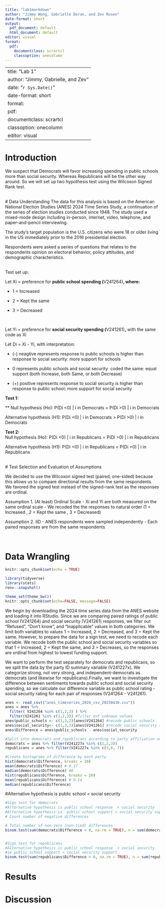 ```yaml
---
title: "lab1markdown"
author: "Jimmy Wong, Gabrielle Doran, and Zev Rosen"
date-format: short
output:
  pdf_document: default
  html_document: default
editor: visual
format:
  pdf:
    documentclass: scrartcl
    classoption: onecolumn
---
```


---
title: "Lab 1"
author: "Jimmy, Gabrielle, and Zev" 
date: "`r Sys.Date()`"
date-format: short 
format: 
  pdf: 
    documentclass: scrartcl
    classoption: onecolumn
editor: visual
---


\newpage

# Introduction

We suspect that Democrats will favor increasing spending in public schools more than social security. Whereas Republicans will be the other way around. So we will set up two hypothesis test using the Wilcoxon Signed Rank test.

\
# Data Understanding
The data for this analysis is based on the American National Election Studies (ANES) 2024 Time Series Study, a continuation of the series of election studies conducted since 1948. The study used a mixed-mode design including in-person, internet, video, telephone, and paper-and-pencil interviewing.

The study's target population is the U.S. citizens who were 18 or older living in the US immediately prior to the 2016 presidential election. 

Respondents were asked a series of questions that relates to the respondents opinion on electoral behavior, policy attitudes, and demographic characteristics.

\
Test set up:

Let Xi​ = preference for **public school spending (**V241264)**, where:**

-   1 = Increased

-   2 = Kept the same

-   3 = Decreased

\

Let Yi​ = preference for **social security spending (**V241261)**,** with the same code as Xi

Let Di = Xi - Yi, with interpretation:

-   (-) neagtive represents response to public schools is higher than response to social security: more support for schools

-   0 represents public schools and social security  coded the same: equal support (both Increase, both Same, or both Decrease)

-   (+) positive represents response to social security is higher than response to public school: more support for social security

**Test 1:**

** Null hypothesis (Ho): P(Di <0) | i in Democrats = P(Di >0) | i in Democrats


Alternative hypothesis (H1): P(Di <0) | i in Democrats > P(Di >0) | i in Democrats

**Test 2:\
** Null hypothesis (Ho): P(Di <0) | i in Republicans = P(Di >0) | i in Republicans

Alternative hypothesis (H1): P(Di <0) | i in Republicans < P(Di >0) | i in Republicans

\
# Test Selection and Evaluation of Assumptions

We decided to use the Wilcoxon signed test (paired, one-sided) because this allows us to compare directional results from the same respondents. We favored the signed test instead of the signed-rank test as the responses are ordinal.

Assumption 1. (At least) Ordinal Scale
-   Xi and Yi are both measured on the same ordinal scale 
-   We recoded the the responses to natural order (1 = Increased , 2 = Kept the same , 3 = Decreased)

Assumption 2. IID
-   ANES respondents were sampled independently
-   Each paired responses are from the same respondents


\

# Data Wrangling 
```r
knitr::opts_chunk$set(echo = TRUE)
```

```r
library(tidyverse) 
library(stats)
renv::snapshot()
```

```r
theme_set(theme_bw())
knitr::opts_chunk$set(echo=FALSE, message=FALSE)
```
We begin by downloading the 2024 time series data from the ANES website and loading it into RStudio. Since we are comparing paired ratings of public school (V241264) and social security (V241261) responses, we filter out "Refused", "Don't know", and "Inapplicable" values in both categories. We limit both variables to values 1 = Increased, 2 = Decreased, and 3 = Kept the same. However, to prepare the data for a sign test, we need to recode each variable. We recode both the public school and social security variables so that 1 = Increased, 2 = Kept the same, and 3 = Decreases, so the responses are ordinal from highest to lowest funding support. 

We want to perform the test separately for democrats and republicans, so we split the data by the party ID summary variable (V241227x). We categorize strong, not very strong, and independent-democrats as democrats (and likewise for republicans).Finally, we want to investigate the difference between sentiments towards public school and social security spending, so we calculate our difference variable as public school rating - social security rating for each pair of responses (V241264 - V241261).
```r
anes <- read_csv(("anes_timeseries_2024_csv_20250430.csv"))
anes = anes %>% 
  filter( V241264 %in% c(1,2,3) ) %>% 
  filter(V241261 %in% c(1,2,3)) #filter out unknown values
anes$public_schools <- c(1,3,2)[anes$V241264] #recode public schools
anes$social_security<- c(1,3,2)[anes$V241261] #recode social security so 1 = increase, 2= same, 3 = decrease
anes$Difference = anes$public_schools - anes$social_security

#Split into democrats and republicans according to party affiliation summary variable
democrats = anes %>% filter(V241227x %in% c(1,2,3))
republicans = anes %>% filter(V241227x %in% c(5,6, 7))
```


```r
#Create histograms of difference by each party
hist(democrats$Difference, breaks = 20)
mean(democrats$Difference) #-0.17
median(democrats$Difference) #0
hist(republicans$Difference, breaks = 20)
mean(republicans$Difference) # 0.14
median(republicans$Difference)
```

#Alternative hypothesis is public school \< social security

```r
#Sign test for democrats
#Alternative hypothesis is public school response  < social security 
#Alternative hypothesis is  public school support > social security support 
# Count number of negative differences

# Total number of non-zero (non-tied) differences
binom.test(sum(democrats$Difference < 0, na.rm = TRUE), n = sum(democrats$Difference != 0, na.rm = TRUE), p = 0.5, alternative = "greater")


#Sign test for republicans
#Alternative hypothesis is public school response  > social security 
#ie public school support < social security support
binom.test(sum(republicans$Difference > 0, na.rm = TRUE), n = sum(republicans$Difference != 0, na.rm = TRUE), p = 0.5, alternative = "greater")

```



# Results

# Discussion

